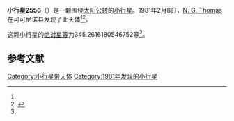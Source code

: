 {{Infobox planet
| bgcolour = #FFFFC0
| name = 2556 Louise
| symbol = 
| image = 
| caption = 
| discovery = yes
| discovery_ref = 
| discoverer = [[N._G._Thomas|N. G. Thomas]]
| discovery_site = [[可可尼诺县|可可尼诺县]] 
| discovered = 1981年2月8日
| designations = yes
| mp_name = 
| named_after = 
| alt_names = 1981 CS/ 1951 WK2 / 1972 HV / 1976 SN1
| mp_category = [[主带小行星|主带小行星]]
| orbit_ref = <ref name="a">[http://ssd.jpl.nasa.gov/sbdb.cgi?sstr=2556 2556 Louise] {{Wayback|url=http://ssd.jpl.nasa.gov/sbdb.cgi?sstr=2556 |date=20200820021225 }}，小行星數據庫瀏覽器（JPL Small-Body Database Browser）－[[美国国家航空航天局|美国国家航空航天局]]喷气推进实验室</ref>
| epoch = 2456400.5 (2013年4月18日更新)
| aphelion = {{convert|2.241642657669876|AU|km|3|abbr=on|lk=out}}
| perihelion = {{convert|2.083341627644693|AU|km|3|abbr=on}}
| semimajor = {{convert|2.162492142657285|AU|km|3|abbr=on}}
| eccentricity = 0.036601527
| period = 1161.529473 [[日|日]]<br />3.18[[儒略年|儒略年]]
| avg_speed = 
| inclination = 2.788660812225446
| asc_node = 126.4905476833774
| mean_anomaly = 
| arg_peri = 345.2616180546752
| satellites = 
| physical_characteristics = yes
| dimensions = 
| mass = 
| density = 
| surface_grav = 
| escape_velocity = 
| sidereal_day = 
| axial_tilt = 
| pole_ecliptic_lat = 
| pole_ecliptic_lon = 
| albedo = 
| temperatures= 
| temp_name1 = 
| mean_temp_1 = 
| max_temp_1 = 
| temp_name2 = 
| max_temp_2 = 
| spectral_type = 
| abs_magnitude = 345.2616180546752
}}

'''小行星2556'''（{{lang-en|2556 Louise}}）是一颗围绕[[太阳|太阳]][[公转|公转]]的[[小行星|小行星]]。1981年2月8日，[[N._G._Thomas|N. G. Thomas]]在可可尼诺县发现了此天体<ref name="a" /><ref>{{cite news|title=小行星列表|url=http://cfa-www.harvard.edu/iau/lists/NumberedMPs.txt|accessdate=2013-07-08|newspaper=哈佛大学|archive-date=2008-05-17|archive-url=https://web.archive.org/web/20080517010638/http://cfa-www.harvard.edu/iau/lists/NumberedMPs.txt|dead-url=no}}</ref>。

这颗小行星的[[绝对星等|绝对星等]]为345.2616180546752等<ref name="a" />。

==参考文献==
{{reflist}}
{{Minor Planet Number|[[小行星2555|小行星2555]]|[[小行星2557|小行星2557]]}}

{{小天体}}

[[Category:小行星带天体|Category:小行星带天体]]
[[Category:1981年发现的小行星|Category:1981年发现的小行星]]

{{asteroid-stub}}